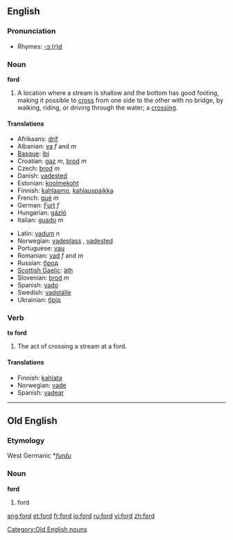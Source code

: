 {{see|Ford|FORD}}
==English==

===Pronunciation===
*Rhymes: [[Rhymes:English:-ɔː(r)d|-ɔː(r)d]]

===Noun===
'''ford'''

# A location where a stream is shallow and the bottom has good footing, making it possible to [[cross]] from one side to the other with no bridge, by walking, riding, or driving through the water; a [[crossing]].

====Translations====
{{top}}
*Afrikaans: [[drif]]
*Albanian: [[va]] ''f'' and ''m''
*[[Basque]]: [[ibi]]
*Croatian: [[gaz]] ''m'', [[brod]] ''m''
*Czech: [[brod]] ''m''
*Danish: [[vadested#Danish|vadested]] {{n}}
*Estonian: [[koolmekoht]]
*Finnish: [[kahlaamo]], [[kahlauspaikka]]
*French: [[gué]] ''m''
*German: [[Furt]] ''f''
*Hungarian: [[gázló]]
*Italian: [[guado]] ''m''
{{mid}}
*Latin: [[vadum]] ''n''
*Norwegian: [[vadeplass]] {{m}}, [[vadested#Norwegian|vadested]] {{n}}
*Portuguese: [[vau]]
*Romanian: [[vad]] ''f'' and ''m''
*Russian: [[брод]]
*[[Scottish Gaelic]]: [[àth]] {{m}}
*Slovenian: [[brod]] ''m''
*Spanish: [[vado]] {{m}}
*Swedish: [[vadställe]] {{n}}
*Ukrainian: [[брід]]
{{bottom}}

===Verb===
'''to ford'''

# The act of crossing a stream at a ford.

====Translations====
*Finnish: [[kahlata]]
*Norwegian: [[vade]]
*Spanish: [[vadear]]

----

==Old English==

===Etymology===
West Germanic *''[[furdu]]''

===Noun===
'''ford''' {{m}}

# ford

[[Category:Old English nouns]]

[[ang:ford]]
[[et:ford]]
[[fr:ford]]
[[io:ford]]
[[ru:ford]]
[[vi:ford]]
[[zh:ford]]